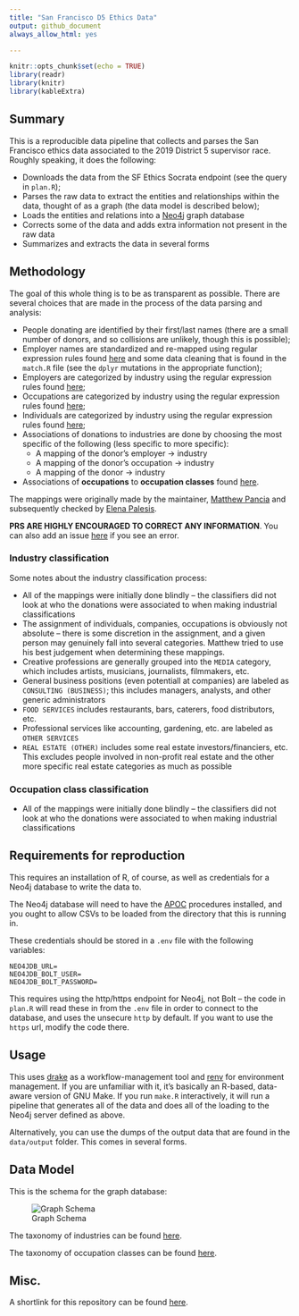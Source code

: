 ```yaml
---
title: "San Francisco D5 Ethics Data"
output: github_document
always_allow_html: yes

---
```


```r
knitr::opts_chunk$set(echo = TRUE)
library(readr)
library(knitr)
library(kableExtra)
```

## Summary

This is a reproducible data pipeline that collects and parses the San Francisco ethics data associated to the 
2019 District 5 supervisor race. Roughly speaking, it does the following:

* Downloads the data from the SF Ethics Socrata endpoint (see the query in `plan.R`);
* Parses the raw data to extract the entities and relationships within the data, thought of as a graph (the data model is described below);
* Loads the entities and relations into a [Neo4j](https://neo4j.com/) graph database
* Corrects some of the data and adds extra information not present in the raw data
* Summarizes and extracts the data in several forms

## Methodology

The goal of this whole thing is to be as transparent as possible. There are several choices that are made in the process of the data parsing and analysis:

* People donating are identified by their first/last names (there are a small number of donors, and so collisions are unlikely, though this is possible);
* Employer names are standardized and re-mapped using regular expression rules found [here](data/employer_mapping_patterns.csv) and some data cleaning that is found in the `match.R` file (see the `dplyr` mutations in the appropriate function);
* Employers are categorized by industry using the regular expression rules found [here](data/industry_mapping_patterns.csv);
* Occupations are categorized by industry using the regular expression rules found [here](data/occupation_mapping_patterns.csv);
* Individuals are categorized by industry using the regular expression rules found [here](data/individual_mapping_patterns.csv);
* Associations of donations to industries are done by choosing the most specific of the following (less specific to more specific):
   * A mapping of the donor's employer -> industry
   * A mapping of the donor's occupation -> industry
   * A mapping of the donor -> industry 
* Associations of **occupations** to **occupation classes** found [here](data/occupation_class_mappings.csv).

The mappings were originally made by the maintainer, [Matthew Pancia](https://github.com/mpancia) and subsequently checked by [Elena Palesis](https://github.com/elenapalesis).

**PRS ARE HIGHLY ENCOURAGED TO CORRECT ANY INFORMATION**. You can also add an issue [here](https://github.com/mpancia/san-francisco-ethics-d5/issues) if you see an error.

### Industry classification

Some notes about the industry classification process:

* All of the mappings were initially done blindly -- the classifiers did not look at who the donations were associated to when making industrial classifications
* The assignment of individuals, companies, occupations is obviously not absolute -- there is some discretion in the assignment, and a given person may genuinely fall into several categories. Matthew tried to use his best judgement when determining these mappings.
* Creative professions are generally grouped into the `MEDIA` category, which includes artists, musicians, journalists, filmmakers, etc.
* General business positions (even potentiall at companies) are labeled as `CONSULTING (BUSINESS)`; this includes managers, analysts, and other generic administrators
* `FOOD SERVICES` includes restaurants, bars, caterers, food distributors, etc.
* Professional services like accounting, gardening, etc. are labeled as `OTHER SERVICES`
* `REAL ESTATE (OTHER)` includes some real estate investors/financiers, etc. This excludes people involved in non-profit real estate and the other more specific real estate categories as much as possible

### Occupation class classification

* All of the mappings were initially done blindly -- the classifiers did not look at who the donations were associated to when making industrial classifications
  
## Requirements for reproduction

This requires an installation of R, of course, as well as credentials for a Neo4j database to write the data to.

The Neo4j database will need to have the [APOC](https://neo4j-contrib.github.io/neo4j-apoc-procedures/) procedures installed, and you ought to allow CSVs to be loaded from the directory that this is running in.

These credentials should be stored in a `.env` file with the following variables:

```
NEO4JDB_URL=
NEO4JDB_BOLT_USER=
NEO4JDB_BOLT_PASSWORD=
```

This requires using the http/https endpoint for Neo4j, not Bolt -- the code in `plan.R` will read these in from the `.env` file in order to connect to the database, and uses the unsecure `http` by default. If you want to use the `https` url, modify the code there. 

## Usage

This uses [drake](https://github.com/ropensci/drake) as a workflow-management tool and [renv](https://github.com/rstudio/renv) for environment management. If you are unfamiliar with it, it's basically an R-based, data-aware version of GNU Make. If you run `make.R` interactively, it will run a pipeline that generates all of the data and does all of the loading to the Neo4j server defined as above.

Alternatively, you can use the dumps of the output data that are found in the `data/output` folder. This comes in several forms.

## Data Model

This is the schema for the graph database:

![Graph Schema](data/static/graph_schema.png)

The taxonomy of industries can be found [here](data/industry_taxonomy.csv).

The taxonomy of occupation classes can be found [here](data/occupation_class_taxonomy.csv).

## Misc.

A shortlink for this repository can be found [here](https://bit.ly/2Zb9nEq).

